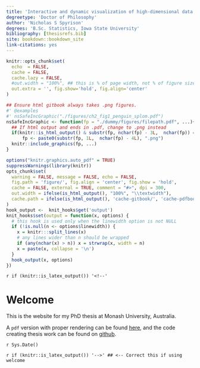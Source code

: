```yaml
---
title: 'Interactive and dynamic visualization of high-dimensional data' 
degreetype: 'Doctor of Philosophy'
author: 'Nicholas S Spyrison'
degrees: 'B.Sc. Statistics, Iowa State University'
bibliography: [thesisrefs.bib]
site: bookdown::bookdown_site
link-citations: yes
---
```

```r
knitr::opts_chunk$set(
  echo  = FALSE, 
  cache = FALSE,
  cache.lazy = FALSE,
  #out.width = "100%", ## this is % of page width, not % of figure size.
  out.extra = '', fig.show='hold', fig.align='center'
)

## Ensure html gitbook always takes .png figures.
#' @examples
#' nsSafeIncGraphic("./figures/ch2_fig1_penguin_splom.pdf")
nsSafeIncGraphic <- function(fp = "./dummy/figures/filepath.pdf", ...){
  ## If html output and ends in .pdf, change to .png instead
  if(knitr::is_html_output() & substr(fp, nchar(fp) - 3L,  nchar(fp)) == ".pdf")
      fp <- paste0(substr(fp, 1L,  nchar(fp) - 4L), ".png")
  knitr::include_graphics(fp, ...)
}

options("knitr.graphics.auto_pdf" = TRUE)
suppressWarnings(library(knitr))
opts_chunk$set(
  warning = FALSE, message = FALSE, echo = FALSE,
  fig.path = 'figure/', fig.align = 'center', fig.show = 'hold',
  cache = FALSE, external = TRUE, comment = "#>", dpi = 300,
  out.width = ifelse(is_html_output(), "100%", "\\textwidth"),
  cache.path = ifelse(is_html_output(), 'cache-gitbook/', 'cache-pdfbook/')
)
hook_output <-  knit_hooks$get('output')
knit_hooks$set(output = function(x, options) {
  # this hook is used only when the linewidth option is not NULL
  if (!is.null(n <- options$linewidth)) {
    x = knitr:::split_lines(x)
    # any lines wider than n should be wrapped
    if (any(nchar(x) > n)) x = strwrap(x, width = n)
    x = paste(x, collapse = '\n')
  }
  hook_output(x, options)
})
```

<!-- NOTE: docs/index.html will not be produced without content here -->
`r if (knitr::is_latex_output()) '<!--'`

# Welcome {-}

This is the website for my PhD thesis at Monash University, Australia.

A `pdf` version with proper rendering can be found [here](https://github.com/nspyrison/thesis_ns/blob/master/docs/thesis_ns.pdf), and the code creating thesis work can be found on [github](https://github.com/nspyrison/thesis_ns).

`r Sys.Date()`

`r if (knitr::is_latex_output()) '-->' ## <-- Correct this if using welcome`
